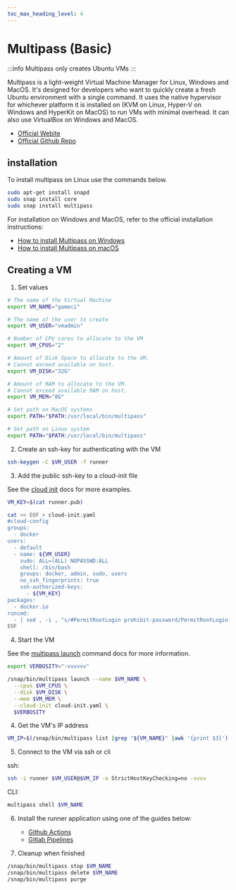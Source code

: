 ```yaml
---
toc_max_heading_level: 4
---
```


# Multipass (Basic)

:::info Multipass only creates Ubuntu VMs :::

Multipass is a light-weight Virtual Machine Manager for Linux, Windows and MacOS. It's designed for
developers who want to quickly create a fresh Ubuntu environment with a single command. It uses the
native hypervisor for whichever platform it is installed on (KVM on Linux, Hyper-V on Windows and
HyperKit on MacOS) to run VMs with minimal overhead. It can also use VirtualBox on Windows and
MacOS.

- [Official Webite](https://multipass.run/)
- [Official Github Repo](https://github.com/canonical/multipass)

## installation

To install multipass on Linux use the commands below.

```bash
sudo apt-get install snapd
sudo snap install core
sudo snap install multipass
```

For installation on Windows and MacOS, refer to the official installation instructions:

- [How to install Multipass on Windows](https://multipass.run/docs/installing-on-windows)
- [How to install Multipass on macOS](https://multipass.run/docs/installing-on-macos)

## Creating a VM

1. Set values

```bash
# The name of the Virtual Machine
export VM_NAME="gameci"

# The name of the user to create
export VM_USER="vmadmin"

# Number of CPU cores to allocate to the VM
export VM_CPUS="2"

# Amount of Disk Space to allocate to the VM.
# Cannot exceed available on host.
export VM_DISK="32G"

# Amount of RAM to allocate to the VM.
# Cannot exceed available RAM on host.
export VM_MEM="8G"

# Set path on MacOS systems
export PATH="$PATH:/usr/local/bin/multipass"

# Set path on Linux system
export PATH="$PATH:/usr/local/bin/multipass"
```

2. Create an ssh-key for authenticating with the VM

```bash
ssh-keygen -C $VM_USER -f runner
```

3. Add the public ssh-key to a cloud-init file

See the [cloud init](https://cloudinit.readthedocs.io/en/latest/topics/examples.html) docs for more
examples.

```bash
VM_KEY=$(cat runner.pub)

cat << EOF > cloud-init.yaml
#cloud-config
groups:
  - docker
users:
  - default
  - name: ${VM_USER}
    sudo: ALL=(ALL) NOPASSWD:ALL
    shell: /bin/bash
    groups: docker, admin, sudo, users
    no_ssh_fingerprints: true
    ssh-authorized-keys:
      - ${VM_KEY}
packages:
  - docker.io
runcmd:
  - [ sed , -i , "s/#PermitRootLogin prohibit-password/PermitRootLogin no/g" , /etc/ssh/sshd_config ]
EOF
```

4. Start the VM

See the [multipass launch](https://multipass.run/docs/launch-command) command docs for more
information.

```bash
export VERBOSITY="-vvvvvv"

/snap/bin/multipass launch --name $VM_NAME \
  --cpus $VM_CPUS \
  --disk $VM_DISK \
  --mem $VM_MEM \
  --cloud-init cloud-init.yaml \
  $VERBOSITY
```

4. Get the VM's IP address

```bash
VM_IP=$(/snap/bin/multipass list |grep "${VM_NAME}" |awk '{print $3}')
```

5. Connect to the VM via ssh or cli

ssh:

```bash
ssh -i runner $VM_USER@$VM_IP -o StrictHostKeyChecking=no -vvvv
```

CLI:

```bash
multipass shell $VM_NAME
```

6. Install the runner application using one of the guides below:

   - [Github Actions](../04-runner-application-installation/02-github-actions.mdx)
   - [Gitlab Pipelines](../04-runner-application-installation/01-gitlab-pipelines.mdx)

7. Cleanup when finished

```bash
/snap/bin/multipass stop $VM_NAME
/snap/bin/multipass delete $VM_NAME
/snap/bin/multipass purge
```
